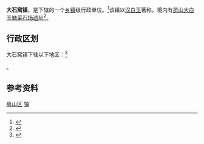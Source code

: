 {{中国乡级行政区
|景观照片文件名 = 
|景观照片描述 = 
|汉语拼音 = 
|其他语言 = 
|其他语言名称 = 
|旧称 = 
|地名出处 = 
|位置图文件名 = 
|位置图描述 = 
|自定义图片= 
|建置时间 = 
|政府驻地 = 
|毗邻 = 
|总面积 = 
|总人口 = 
|总人口年份 = 
|户籍人口 = 
|户籍人口年份 = 
|常住人口 = 
|常住人口年份 = 
|人口密度 = 
|GDP = 
|GDP年份 = 
|邮政编码 = 
|电话区号 = 10
|官方网站 = 
|网站名称 = 
|11/01/11/109/000}}

'''大石窝镇'''，是{{PRC admin/fullname|11/01/11/109/000|3}}下辖的一个[[乡镇|乡镇]]级行政单位。<ref>{{PRC admin/ref sgc|{{PRC admin/parent|11/01/11/109/000}}}}</ref>该镇以[[汉白玉|汉白玉]]著称，境内有[[房山大白玉塘采石场遗址|房山大白玉塘采石场遗址]]<ref>{{cite web|url=http://cul.sohu.com/20110629/n312035991.shtml|title=大石窝镇汉白玉文化艺术宫|publisher=搜狐文化|date=2011-06-29|accessdate=2022-03-19|archive-date=2011-11-02|archive-url=https://web.archive.org/web/20111102173827/http://cul.sohu.com/20110629/n312035991.shtml}}</ref>。

== 行政区划 ==

大石窝镇下辖以下地区：<ref>{{PRC admin/ref sgc|11/01/11/109/000}}</ref>

{{PRC admin/children|11/01/11/109/000}}。

== 参考资料 ==

{{Reflist|2}}

{{房山区行政区划}}
{{北京行政区划小作品}}

[[Category:北京市乡镇|房山区]]
[[Category:房山区行政区划|镇]]